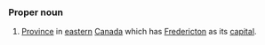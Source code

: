 ===Proper noun===
#[[Province]] in [[eastern]] [[Canada]] which has [[Fredericton]] as its [[capital]].